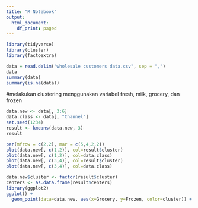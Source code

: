 ---
title: "R Notebook"
output:
  html_document:
    df_print: paged
---


```{r}
library(tidyverse)
library(cluster)
library(factoextra)
```


```{r}
data = read.delim("wholesale customers data.csv", sep = ",")
data
summary(data)
summary(is.na(data))
```

#melakukan clustering menggunakan variabel fresh, milk, grocery, dan frozen 
```{r}
data.new <- data[, 3:6]
data.class <- data[, "Channel"]
set.seed(1234)
result <- kmeans(data.new, 3)
result
```



```{r}
par(mfrow = c(2,2), mar = c(5,4,2,2))
plot(data.new[, c(1,2)], col=result$cluster)
plot(data.new[, c(1,2)], col=data.class)
plot(data.new[, c(3,4)], col=result$cluster)
plot(data.new[, c(3,4)], col=data.class)

```


```{r}
data.new$cluster <- factor(result$cluster)
centers <- as.data.frame(result$centers)
library(ggplot2)
ggplot() +
  geom_point(data=data.new, aes(x=Grocery, y=Frozen, color=cluster)) + geom_point(data=centers, aes(x=Grocery, y=Frozen, color="Center"), size=52, alpha=.3, show.legend = FALSE)
```

